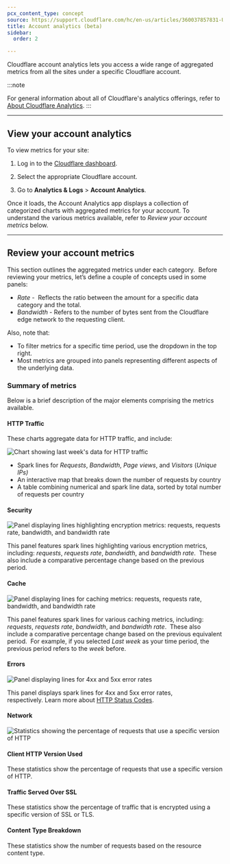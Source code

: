 ```yaml
---
pcx_content_type: concept
source: https://support.cloudflare.com/hc/en-us/articles/360037857831-Understanding-Cloudflare-Account-Analytics-beta-
title: Account analytics (beta)
sidebar:
  order: 2

---
```


Cloudflare account analytics lets you access a wide range of aggregated metrics from all the sites under a specific Cloudflare account.

:::note

For general information about all of Cloudflare's analytics offerings, refer to [About Cloudflare Analytics](/analytics/faq/about-analytics/). 
:::

***

## View your account analytics

To view metrics for your site:

1. Log in to the [Cloudflare dashboard](https://dash.cloudflare.com).

2. Select the appropriate Cloudflare account.

3. Go to **Analytics & Logs** > **Account Analytics**.

Once it loads, the Account Analytics app displays a collection of categorized charts with aggregated metrics for your account. To understand the various metrics available, refer to *Review your account metrics* below.

***

## Review your account metrics

This section outlines the aggregated metrics under each category.  Before reviewing your metrics, let’s define a couple of concepts used in some panels:

* *Rate* -  Reflects the ratio between the amount for a specific data category and the total.
* *Bandwidth* - Refers to the number of bytes sent from the Cloudflare edge network to the requesting client.

Also, note that:

* To filter metrics for a specific time period, use the dropdown in the top right.
* Most metrics are grouped into panels representing different aspects of the underlying data.

### Summary of metrics

Below is a brief description of the major elements comprising the metrics available.

#### HTTP Traffic

These charts aggregate data for HTTP traffic, and include:

![Chart showing last week's data for HTTP traffic](~/assets/images/support/hc-dash-account-analytics-map.png)

* Spark lines for *Requests*, *Bandwidth*, *Page views*, and *Visitors* (*Unique IPs)*
* An interactive map that breaks down the number of requests by country
* A table combining numerical and spark line data, sorted by total number of requests per country

#### Security

![Panel displaying lines highlighting encryption metrics: requests, requests rate, bandwidth, and bandwidth rate](~/assets/images/support/hc-dash-account-analytics_security_panel.png)

This panel features spark lines highlighting various encryption metrics, including: *requests*, *requests rate*, *bandwidth*, and *bandwidth rate*.  These also include a comparative percentage change based on the previous period.

#### Cache

![Panel displaying lines for caching metrics: requests, requests rate, bandwidth, and bandwidth rate](~/assets/images/support/hc-dash-account-analytics_cache_card.png)

This panel features spark lines for various caching metrics, including: *requests*, *requests rate*, *bandwidth*, and *bandwidth rate*.  These also include a comparative percentage change based on the previous equivalent period.  For example, if you selected *Last week* as your time period, the previous period refers to the *week* before.

#### Errors

![Panel displaying lines for 4xx and 5xx error rates](~/assets/images/support/hc-account-analytics_errors_card.png)

This panel displays spark lines for 4xx and 5xx error rates, respectively. Learn more about [HTTP Status Codes](/support/troubleshooting/http-status-codes/). 

#### Network

![Statistics showing the percentage of requests that use a specific version of HTTP](~/assets/images/support/hc-dash-account-analytics_network_card.png)

#### Client HTTP Version Used

These statistics show the percentage of requests that use a specific version of HTTP.

#### Traffic Served Over SSL

These statistics show the percentage of traffic that is encrypted using a specific version of SSL or TLS.

#### Content Type Breakdown

These statistics show the number of requests based on the resource content type.
